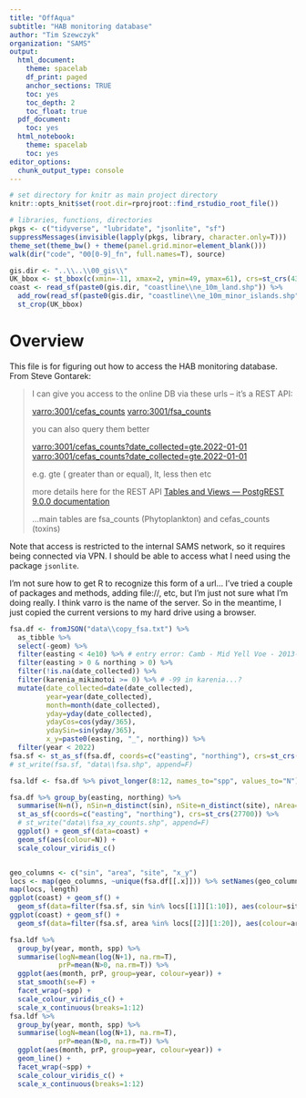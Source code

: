 ```yaml
---
title: "OffAqua"
subtitle: "HAB monitoring database"
author: "Tim Szewczyk"
organization: "SAMS"
output: 
  html_document:
    theme: spacelab
    df_print: paged
    anchor_sections: TRUE
    toc: yes
    toc_depth: 2
    toc_float: true
  pdf_document:
    toc: yes
  html_notebook:
    theme: spacelab
    toc: yes
editor_options: 
  chunk_output_type: console
---
```


```r
# set directory for knitr as main project directory
knitr::opts_knit$set(root.dir=rprojroot::find_rstudio_root_file())
```

```r
# libraries, functions, directories
pkgs <- c("tidyverse", "lubridate", "jsonlite", "sf")
suppressMessages(invisible(lapply(pkgs, library, character.only=T)))
theme_set(theme_bw() + theme(panel.grid.minor=element_blank()))
walk(dir("code", "00[0-9]_fn", full.names=T), source)

gis.dir <- "..\\..\\00_gis\\"
UK_bbox <- st_bbox(c(xmin=-11, xmax=2, ymin=49, ymax=61), crs=st_crs(4326))
coast <- read_sf(paste0(gis.dir, "coastline\\ne_10m_land.shp")) %>%
  add_row(read_sf(paste0(gis.dir, "coastline\\ne_10m_minor_islands.shp"))) %>%
  st_crop(UK_bbox)
```


# Overview

This file is for figuring out how to access the HAB monitoring database. From Steve Gontarek:

> I can give you access to the online DB via these urls – it’s a REST API:
>
> [varro:3001/cefas_counts](varro:3001/cefas_counts)
> [varro:3001/fsa_counts](varro:3001/fsa_counts)
> 
> you can also query them better
>
> [varro:3001/cefas_counts?date_collected=gte.2022-01-01](varro:3001/cefas_counts?date_collected=gte.2022-01-01)
> [varro:3001/cefas_counts?date_collected=gte.2022-01-01](varro:3001/cefas_counts?date_collected=gte.2022-01-01&date_collected=lt.2022-01-18)
>
> e.g. gte ( greater than or equal), lt, less then etc
> 
> more details here for the REST API [Tables and Views — PostgREST 9.0.0 documentation](https://postgrest.org/en/v9.0/api.html)
>
> ...main tables are fsa_counts (Phytoplankton) and cefas_counts (toxins)

Note that access is restricted to the internal SAMS network, so it requires being connected via VPN. I should be able to access what I need using the package `jsonlite`.

I'm not sure how to get R to recognize this form of a url... I've tried a couple of packages and methods, adding file://, etc, but I'm just not sure what I'm doing really. I think varro is the name of the server. So in the meantime, I just copied the current versions to my hard drive using a browser.

```r
fsa.df <- fromJSON("data\\copy_fsa.txt") %>% 
  as_tibble %>% 
  select(-geom) %>%
  filter(easting < 4e10) %>% # entry error: Camb - Mid Yell Voe - 2013-04-16 
  filter(easting > 0 & northing > 0) %>%
  filter(!is.na(date_collected)) %>%
  filter(karenia_mikimotoi >= 0) %>% # -99 in karenia...?
  mutate(date_collected=date(date_collected),
         year=year(date_collected),
         month=month(date_collected),
         yday=yday(date_collected),
         ydayCos=cos(yday/365),
         ydaySin=sin(yday/365),
         x_y=paste0(easting, "_", northing)) %>%
  filter(year < 2022)
fsa.sf <- st_as_sf(fsa.df, coords=c("easting", "northing"), crs=st_crs(27700))
# st_write(fsa.sf, "data\\fsa.shp", append=F)

fsa.ldf <- fsa.df %>% pivot_longer(8:12, names_to="spp", values_to="N")
```

```r
fsa.df %>% group_by(easting, northing) %>% 
  summarise(N=n(), nSin=n_distinct(sin), nSite=n_distinct(site), nArea=n_distinct(area)) %>%
  st_as_sf(coords=c("easting", "northing"), crs=st_crs(27700)) %>%
  # st_write("data\\fsa_xy_counts.shp", append=F)
  ggplot() + geom_sf(data=coast) +
  geom_sf(aes(colour=N)) +
  scale_colour_viridis_c()


geo_columns <- c("sin", "area", "site", "x_y")
locs <- map(geo_columns, ~unique(fsa.df[[.x]])) %>% setNames(geo_columns) 
map(locs, length)
ggplot(coast) + geom_sf() +
  geom_sf(data=filter(fsa.sf, sin %in% locs[[1]][1:10]), aes(colour=site))
ggplot(coast) + geom_sf() +
  geom_sf(data=filter(fsa.sf, area %in% locs[[2]][1:20]), aes(colour=area))
```



```r
fsa.ldf %>% 
  group_by(year, month, spp) %>% 
  summarise(logN=mean(log(N+1), na.rm=T), 
            prP=mean(N>0, na.rm=T)) %>% 
  ggplot(aes(month, prP, group=year, colour=year)) + 
  stat_smooth(se=F) +
  facet_wrap(~spp) + 
  scale_colour_viridis_c() +
  scale_x_continuous(breaks=1:12)
fsa.ldf %>% 
  group_by(year, month, spp) %>% 
  summarise(logN=mean(log(N+1), na.rm=T), 
            prP=mean(N>0, na.rm=T)) %>% 
  ggplot(aes(month, prP, group=year, colour=year)) + 
  geom_line() +
  facet_wrap(~spp) + 
  scale_colour_viridis_c() +
  scale_x_continuous(breaks=1:12)
```

